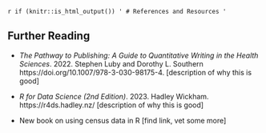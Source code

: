 `r if (knitr::is_html_output()) '
# References and Resources
'`


## Further Reading

- *The Pathway to Publishing: A Guide to Quantitative Writing in the Health Sciences*. 2022. Stephen Luby and Dorothy L. Southern https://doi.org/10.1007/978-3-030-98175-4.
[description of why this is good]

- *R for Data Science (2nd Edition)*. 2023. Hadley Wickham. https://r4ds.hadley.nz/
[description of why this is good]

- New book on using census data in R [find link, vet some more]